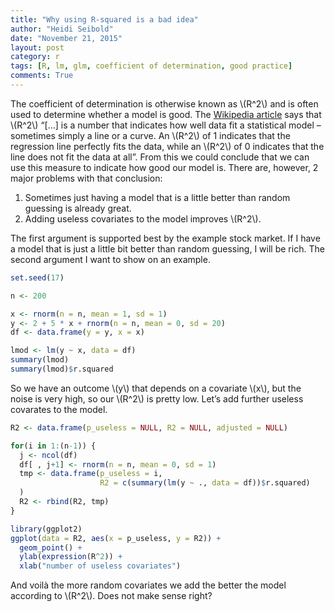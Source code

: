 ```yaml
---
title: "Why using R-squared is a bad idea"
author: "Heidi Seibold"
date: "November 21, 2015"
layout: post
category: r
tags: [R, lm, glm, coefficient of determination, good practice]
comments: True
---
```


The coefficient of determination is otherwise known as \\(R^2\\) and is often used to 
determine whether a model is good.
The [Wikipedia article](https://en.wikipedia.org/wiki/Coefficient_of_determination) 
says that \\(R^2\\) "[...]  is a number that indicates how well data fit a statistical model –
sometimes simply a line or a curve. An \\(R^2\\) of 1 indicates that the regression line perfectly
fits the data, while an \\(R^2\\) of 0 indicates that the line does not fit the data at all".
From this we could conclude that we can use this measure to indicate how good our model
is. There are, however, 2 major problems with that conclusion:

1. Sometimes just having a model that is a little better than random guessing is already
great.
2. Adding useless covariates to the model improves \\(R^2\\).

The first argument is supported best by the example stock market. If I have a model
that is just a little bit better than random guessing, I will be rich.
The second argument I want to show on an example.

```r
set.seed(17)

n <- 200

x <- rnorm(n = n, mean = 1, sd = 1)
y <- 2 + 5 * x + rnorm(n = n, mean = 0, sd = 20)
df <- data.frame(y = y, x = x)

lmod <- lm(y ~ x, data = df)
summary(lmod)
summary(lmod)$r.squared
```

So we have an outcome \\(y\\) that depends on a covariate \\(x\\), but the noise is 
very high, so our \\(R^2\\) is pretty low. Let's add further useless covarates to the
model.


```r
R2 <- data.frame(p_useless = NULL, R2 = NULL, adjusted = NULL)

for(i in 1:(n-1)) {
  j <- ncol(df)
  df[ , j+1] <- rnorm(n = n, mean = 0, sd = 1)
  tmp <- data.frame(p_useless = i,
                    R2 = c(summary(lm(y ~ ., data = df))$r.squared)
  )
  R2 <- rbind(R2, tmp)
}

library(ggplot2)
ggplot(data = R2, aes(x = p_useless, y = R2)) + 
  geom_point() + 
  ylab(expression(R^2)) + 
  xlab("number of useless covariates")
```

And voilà the more random covariates we add the better the model according to \\(R^2\\).
Does not make sense right?
